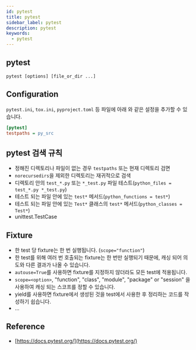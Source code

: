 ```yaml
---
id: pytest
title: pytest
sidebar_label: pytest
description: pytest
keywords:
  - pytest
---
```


## pytest

```shell
pytest [options] [file_or_dir ...]
```

## Configuration

`pytest.ini`, `tox.ini`, `pyproject.toml` 등 파일에 아래 와 같은 설정을 추가할 수 있습니다.

```ini
[pytest]
testpaths = py_src
```

## pytest 검색 규칙

- 정해진 디렉토리나 파일이 없는 경우 `testpaths` 또는 현재 디렉토리 검면
- `norecursedirs`을 제외한 디렉토리는 재귀적으로 검색
- 디렉토리 안의 `test_*.py` 또는 `*_test.py` 파일 테스트(`python_files = test_*.py *_test.py`)
- 테스트 되는 파일 안에 있는 `test*` 메서드(`python_functions = test*`)
- 테스트 되는 파일 안에 있는 `Test*` 클래스의 `test*` 메서드(`python_classes = Test*`)
- unittest.TestCase

## Fixture

- 한 test 당 fixture는 한 번 실행됩니다. (`scope="function"`)
- 한 test를 위해 여러 번 호출되는 fixture는 한 번만 실행되기 때문에, 캐싱 되어 의도와 다른 결과가 나올 수 있습니다.
- `autouse=True`를 사용하면 fixture를 지정하지 않더라도 모든 test에 적용됩니다.
- `scope=<option>`, "function", "class", "module", "package" or "session" 을 사용하여 캐싱 되는 스코프를 정할 수 있습니다.
- yield를 사용하면 fixture에서 생성된 것을 test에서 사용한 후 정리하는 코드를 작성하기 쉽습니다.
- ...

## Reference

- [https://docs.pytest.org/](https://docs.pytest.org/)
